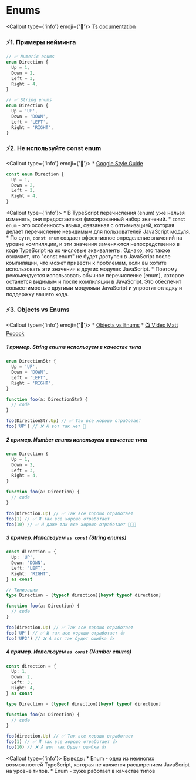 
# Enums

<Callout type={'info'} emoji={'🔗'}>
    [Ts documentation](https://www.typescriptlang.org/docs/handbook/enums.html)
</Callout>

### ⚡1. Примеры нейминга

```ts showLineNumbers
// ✅ Numeric enums
enum Direction {
  Up = 1,
  Down = 2,
  Left = 3,
  Right = 4,
}

// ✅ String enums
enum Direction {
  Up = 'UP',
  Down = 'DOWN',
  Left = 'LEFT',
  Right = 'RIGHT',
}
```

### ⚡2. Не используйте const enum

<Callout type={'info'} emoji={'🔗'}>
    * [Google Style Guide](https://google.github.io/styleguide/tsguide.html#enums)
</Callout>

```ts showLineNumbers
const enum Direction {
  Up = 1,
  Down = 2,
  Left = 3,
  Right = 4,
}
```

<Callout type={'info'}>
    * В TypeScript перечисления (enum) уже нельзя изменять, они предоставляют фиксированный набор
    значений.
    * `const enum` - это особенность языка, связанная с оптимизацией, которая делает
    перечисление невидимым для пользователей JavaScript модуля.
    * По сути, `const enum` создает
    эффективное определение значений на уровне компиляции, и эти значения заменяются непосредственно в
    коде TypeScript на их числовые эквиваленты. Однако, это также означает, что "const enum" не будет
    доступен в JavaScript после компиляции, что может привести к проблемам, если вы хотите
    использовать эти значения в других модулях JavaScript.
    * Поэтому рекомендуется использовать
    обычное перечисление (enum), которое останется видимым и после компиляции в JavaScript. Это
    обеспечит совместимость с другими модулями JavaScript и упростит отладку и поддержку вашего кода.
</Callout>

### ⚡3. Objects vs Enums

<Callout type={'info'} emoji={'🔗'}>
    * [Objects vs Enums](https://www.typescriptlang.org/docs/handbook/enums.html#objects-vs-enums)
    * [📺 Video Matt Pocock](https://youtu.be/jjMbPt_H3RQ?si=RBml79gtgGOx3K4f)
</Callout>

##### 1 пример. String enums используем в качестве типа

```ts showLineNumbers
enum DirectionStr {
  Up = 'UP',
  Down = 'DOWN',
  Left = 'LEFT',
  Right = 'RIGHT',
}

function foo(a: DirectionStr) {
  // code
}

foo(DirectionStr.Up) // ✅ Так все хорошо отработает
foo('UP') // ❌ А вот так нет 🤔
```

##### 2 пример. Number enums используем в качестве типа

```ts showLineNumbers
enum Direction {
  Up = 1,
  Down = 2,
  Left = 3,
  Right = 4,
}

function foo(a: Direction) {
  // code
}

foo(Direction.Up) // ✅ Так все хорошо отработает
foo(1) // ✅ И так все хорошо отработает
foo(10) // ✅ И даже так все хорошо отработает 🤔🤯😱
```

##### 3 пример. Используем `as const` (String enums)

```ts showLineNumbers
const direction = {
  Up: 'UP',
  Down: 'DOWN',
  Left: 'LEFT',
  Right: 'RIGHT',
} as const

// Типизация
type Direction = (typeof direction)[keyof typeof direction]

function foo(a: Direction) {
  // code
}

foo(direction.Up) // ✅ Так все хорошо отработает
foo('UP') // ✅ И так все хорошо отработает 👍
foo('UP2') // ❌ А вот так будет ошибка 👍
```

##### 4 пример. Используем `as const` (Number enums)

```ts showLineNumbers
const direction = {
  Up: 1,
  Down: 2,
  Left: 3,
  Right: 4,
} as const

type Direction = (typeof direction)[keyof typeof direction]

function foo(a: Direction) {
  // code
}

foo(direction.Up) // ✅ Так все хорошо отработает
foo(1) // ✅ И так все хорошо отработает 👍
foo(10) // ❌ А вот так будет ошибка 👍
```

<Callout type={'info'}>
    Выводы:
    * Enum - одна из немногих возможностей TypeScript, которая не является расширением
    JavaScript на уровне типов.
    * Enum - хуже работает в качестве типов
</Callout>
